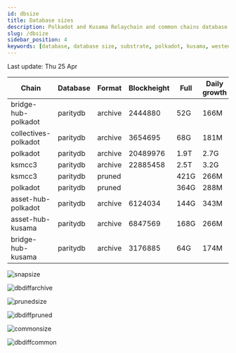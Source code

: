 ```yaml
---
id: dbsize
title: Database sizes
description: Polkadot and Kusama Relaychain and common chains database sizes
slug: /dbsize
sidebar_position: 4
keywords: [database, database size, substrate, polkadot, kusama, westend]
---
```



Last update: Thu 25 Apr

| Chain    | Database   | Format | Blockheight | Full         | Daily growth |
| ------------------------| ----------- | -------- | ------- | ---------- | ----- | 
| bridge-hub-polkadot | paritydb | archive | 2444880 | 52G | 166M |
| collectives-polkadot | paritydb | archive | 3654695 | 68G | 181M |
| polkadot | paritydb | archive | 20489976 | 1.9T | 2.7G |
| ksmcc3 | paritydb | archive | 22885458 | 2.5T | 3.2G |
| ksmcc3 | paritydb | pruned |  | 421G | 266M |
| polkadot | paritydb | pruned |  | 364G | 288M |
| asset-hub-polkadot | paritydb | archive | 6124034 | 144G | 343M |
| asset-hub-kusama | paritydb | archive | 6847569 | 168G | 266M |
| bridge-hub-kusama | paritydb | archive | 3176885 | 64G | 174M |

![snapsize](/img/archivesize.png)

![dbdiffarchive](/img/dbdiffrelay.png)

![prunedsize](/img/prunedsize.png)

![dbdiffpruned](/img/dbdiffpruned.png)

![commonsize](/img/commonsize.png)

![dbdiffcommon](/img/dbdiffcommon.png)

